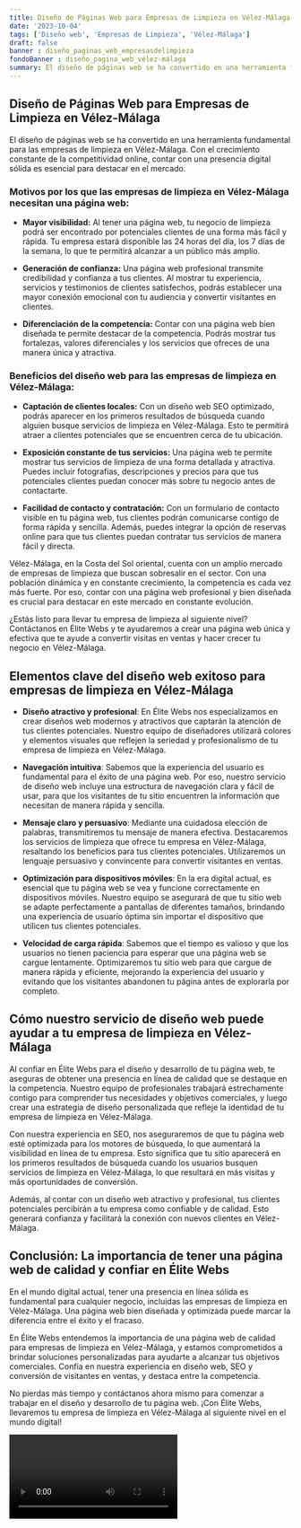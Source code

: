 ```yaml
---
title: Diseño de Páginas Web para Empresas de Limpieza en Vélez-Málaga
date: '2023-10-04'
tags: ['Diseño web', 'Empresas de Limpieza', 'Vélez-Málaga']
draft: false
banner : diseño_paginas_web_empresasdelimpieza
fondoBanner : diseño_pagina_web_vélez-málaga
summary: El diseño de páginas web se ha convertido en una herramienta fundamental para las empresas de limpieza en VélezMálaga. Con el crecimiento constante de la competitividad online, contar con una presencia digital sólida es esencial para destacar en el mercado.
---
```


## Diseño de Páginas Web para Empresas de Limpieza en Vélez-Málaga

El diseño de páginas web se ha convertido en una herramienta fundamental para las empresas de limpieza en Vélez-Málaga. Con el crecimiento constante de la competitividad online, contar con una presencia digital sólida es esencial para destacar en el mercado.

### Motivos por los que las empresas de limpieza en Vélez-Málaga necesitan una página web:

- **Mayor visibilidad:** Al tener una página web, tu negocio de limpieza podrá ser encontrado por potenciales clientes de una forma más fácil y rápida. Tu empresa estará disponible las 24 horas del día, los 7 días de la semana, lo que te permitirá alcanzar a un público más amplio.

- **Generación de confianza:** Una página web profesional transmite credibilidad y confianza a tus clientes. Al mostrar tu experiencia, servicios y testimonios de clientes satisfechos, podrás establecer una mayor conexión emocional con tu audiencia y convertir visitantes en clientes.

- **Diferenciación de la competencia:** Contar con una página web bien diseñada te permite destacar de la competencia. Podrás mostrar tus fortalezas, valores diferenciales y los servicios que ofreces de una manera única y atractiva.

### Beneficios del diseño web para las empresas de limpieza en Vélez-Málaga:

- **Captación de clientes locales:** Con un diseño web SEO optimizado, podrás aparecer en los primeros resultados de búsqueda cuando alguien busque servicios de limpieza en Vélez-Málaga. Esto te permitirá atraer a clientes potenciales que se encuentren cerca de tu ubicación.

- **Exposición constante de tus servicios:** Una página web te permite mostrar tus servicios de limpieza de una forma detallada y atractiva. Puedes incluir fotografías, descripciones y precios para que tus potenciales clientes puedan conocer más sobre tu negocio antes de contactarte.

- **Facilidad de contacto y contratación:** Con un formulario de contacto visible en tu página web, tus clientes podrán comunicarse contigo de forma rápida y sencilla. Además, puedes integrar la opción de reservas online para que tus clientes puedan contratar tus servicios de manera fácil y directa.

Vélez-Málaga, en la Costa del Sol oriental, cuenta con un amplio mercado de empresas de limpieza que buscan sobresalir en el sector. Con una población dinámica y en constante crecimiento, la competencia es cada vez más fuerte. Por eso, contar con una página web profesional y bien diseñada es crucial para destacar en este mercado en constante evolución.

¿Estás listo para llevar tu empresa de limpieza al siguiente nivel? Contáctanos en Élite Webs y te ayudaremos a crear una página web única y efectiva que te ayude a convertir visitas en ventas y hacer crecer tu negocio en Vélez-Málaga.

<GifSeo />

<Cta />

## Elementos clave del diseño web exitoso para empresas de limpieza en Vélez-Málaga

- **Diseño atractivo y profesional**: En Élite Webs nos especializamos en crear diseños web modernos y atractivos que captarán la atención de tus clientes potenciales. Nuestro equipo de diseñadores utilizará colores y elementos visuales que reflejen la seriedad y profesionalismo de tu empresa de limpieza en Vélez-Málaga.

- **Navegación intuitiva**: Sabemos que la experiencia del usuario es fundamental para el éxito de una página web. Por eso, nuestro servicio de diseño web incluye una estructura de navegación clara y fácil de usar, para que los visitantes de tu sitio encuentren la información que necesitan de manera rápida y sencilla.

- **Mensaje claro y persuasivo**: Mediante una cuidadosa elección de palabras, transmitiremos tu mensaje de manera efectiva. Destacaremos los servicios de limpieza que ofrece tu empresa en Vélez-Málaga, resaltando los beneficios para tus clientes potenciales. Utilizaremos un lenguaje persuasivo y convincente para convertir visitantes en ventas.

- **Optimización para dispositivos móviles**: En la era digital actual, es esencial que tu página web se vea y funcione correctamente en dispositivos móviles. Nuestro equipo se asegurará de que tu sitio web se adapte perfectamente a pantallas de diferentes tamaños, brindando una experiencia de usuario óptima sin importar el dispositivo que utilicen tus clientes potenciales.

- **Velocidad de carga rápida**: Sabemos que el tiempo es valioso y que los usuarios no tienen paciencia para esperar que una página web se cargue lentamente. Optimizaremos tu sitio web para que cargue de manera rápida y eficiente, mejorando la experiencia del usuario y evitando que los visitantes abandonen tu página antes de explorarla por completo.

## Cómo nuestro servicio de diseño web puede ayudar a tu empresa de limpieza en Vélez-Málaga

Al confiar en Élite Webs para el diseño y desarrollo de tu página web, te aseguras de obtener una presencia en línea de calidad que se destaque en la competencia. Nuestro equipo de profesionales trabajará estrechamente contigo para comprender tus necesidades y objetivos comerciales, y luego crear una estrategia de diseño personalizada que refleje la identidad de tu empresa de limpieza en Vélez-Málaga.

Con nuestra experiencia en SEO, nos aseguraremos de que tu página web esté optimizada para los motores de búsqueda, lo que aumentará la visibilidad en línea de tu empresa. Esto significa que tu sitio aparecerá en los primeros resultados de búsqueda cuando los usuarios busquen servicios de limpieza en Vélez-Málaga, lo que resultará en más visitas y más oportunidades de conversión.

Además, al contar con un diseño web atractivo y profesional, tus clientes potenciales percibirán a tu empresa como confiable y de calidad. Esto generará confianza y facilitará la conexión con nuevos clientes en Vélez-Málaga.

## Conclusión: La importancia de tener una página web de calidad y confiar en Élite Webs

En el mundo digital actual, tener una presencia en línea sólida es fundamental para cualquier negocio, incluidas las empresas de limpieza en Vélez-Málaga. Una página web bien diseñada y optimizada puede marcar la diferencia entre el éxito y el fracaso.

En Élite Webs entendemos la importancia de una página web de calidad para empresas de limpieza en Vélez-Málaga, y estamos comprometidos a brindar soluciones personalizadas para ayudarte a alcanzar tus objetivos comerciales. Confía en nuestra experiencia en diseño web, SEO y conversión de visitantes en ventas, y destaca entre la competencia.

No pierdas más tiempo y contáctanos ahora mismo para comenzar a trabajar en el diseño y desarrollo de tu página web. ¡Con Élite Webs, llevaremos tu empresa de limpieza en Vélez-Málaga al siguiente nivel en el mundo digital!

<Video />

<CtaBot job='Empresas de Limpieza' city='Vélez-Málaga'/>

<Gmaps query='Vélez-Málaga+españa+maps' />